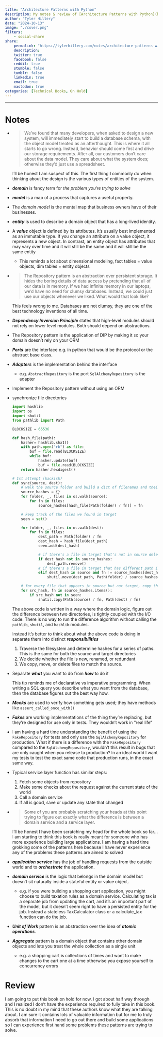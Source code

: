 ```yaml
---
title: "Architecture Patterns with Python"
description: My notes & review of [Architecture Patterns with Python](https://a.co/d/9IPpNtW) by Harry Percival & Bob Gregory
author: "Tyler Hillery"
date: "2024-10-13"
image: "./cover.png"
filters:
    - social-share
share:
    permalink: "https://tylerhillery.com/notes/architecture-patterns-with-python/"
    description:
    twitter: true
    facebook: false
    reddit: true
    stumble: false
    tumblr: false
    linkedin: true
    email: true
    mastodon: true
categories: [Technical Books, On Hold]
---
```


------------------------------------------------------------------------

# Notes

-   > We’ve found that many developers, when asked to design a new system, will immediately start to build a database schema, with the object model treated as an afterthought. This is where it all starts to go wrong. Instead, behavior should come first and drive our storage requirements. After all, our customers don’t care about the data model. They care about what the system does; otherwise they’d just use a spreadsheet.

    I'll be honest I am suspect of this. The first thing I commonly do when thinking about the design is the various types of entities of the system.

-   ***domain*** is fancy term for *the problem you're trying to solve*
-   ***model*** is a map of a process that captures a useful property. 
-   The *domain model* is the mental map that business owners have of their businesses.
-   ***entity*** is used to describe a domain object that has a long-lived identity.
-   A ***value*** object is defined by its attributes. It's usually best implemented as an immutable type. If you change an attribute on a value object, it represents a new object. In contrast, an entity object has attributes that may vary over time and it will still be the same and it will still be the same entity
    - This reminds a lot about dimensional modeling, fact tables = value objects, dim tables = entity objects
-   > The Repository pattern is an abstraction over persistent storage. It hides the boring details of data access by pretending that all of our data is in memory. If we had infinite memory in our laptops, we’d have no need for clumsy databases. Instead, we could just use our objects whenever we liked. What would that look like?
    
    This feels wrong to me. Databases are not clumsy, they are one of the best technology inventions of all time. 

-   ***Dependency Inversion Principle*** states that high-level modules should not rely on lower level modules. Both should depend on abstractions. 
-   The Repository pattern is the application of DIP by making it so your domain doesn't rely on your ORM
-   ***Ports*** are the interface e.g. in python that would be the protocol or the abstract base class.
-   ***Adapters*** is the implementation behind the interface
    - e.g. `AbstractRepository` is the port `SqlAlchemyRepository` is the adapter

-   ::: {.callout-important title="TODO"}
    Implement the Repository pattern without using an ORM
    :::

-   synchronize file directories

    ```python
    import hashlib
    import os
    import shutil
    from pathlib import Path

    BLOCKSIZE = 65536

    def hash_file(path):
        hasher= hashlib.sha1()
        with path.open("rb") as file:
            buf = file.read(BLOCKSIZE)
            while buf:
                hasher.update(buf)
                buf = file.read(BLOCKSIZE)
        return hasher.hexdigest()

    # 1st attempt (hackish)
    def sync(source, dest):
        # walk the source folder and build a dict of filenames and their hashes
        source_hashes = {}
        for folder, _, files in os.walk(source):
            for fn in files:
                source_hashes[hash_file(Path(folder) / fn)] = fn
        
        # keep track of the files we found in target
        seen = set()

        for folder, _, files in os.walk(dest):
            for fn in files:
                dest_path = Path(folder) / fn
                dest_hash = hash_file(dest_path)
                seen.add(dest_hash)

                # if there's a file in target that's not in source delete it
                if dest_hash not in source_hashes:
                    dest_path.remove()
                # if there's a file in target that has different path in source move it to correct path
                elif dest_hash in source and fn != source_hashes[dest_hash]:
                    shutil.move(dest_path, Path(folder) / source_hashes[dest_hash]) 
        
        # for every file that appears in source but not target, copy the file to the target
        for src_hash, fn in source_hashes.items():
            if src_hash not in seen:
                shutil.copy(Path(source) / fn, Path(dest) / fn) 
    ```

    The above code is written in a way where the domain logic, figure out the difference between two directories, is tightly coupled with the I/O code. There is no way to run the difference algorithm without calling the `pathlib`, `shutil`, and `hashlib` modules.

    Instead it's better to think about what the above code is doing in separate them into distinct ***responsibilities*** 

    1. Traverse the filesystem and determine hashes for a series of paths. This is the same for both the source and target directories
    2. We decide whether the file is new, renamed, or redundant
    3. We copy, move, or delete files to match the source.

-   ::: {.callout-tip}
    Separate ***what*** you want to do from ***how*** to do it
    :::

    This tip reminds me of declarative vs imperative programming. When writing a SQL query you describe what you want from the database, then the database figures out the best way how.

-   ***Mocks*** are used to verify how something gets used; they have methods like `assert_called_once_with()`
-   ***Fakes*** are working implementations of the thing they're replacing, but they're designed for use only in tests. They wouldn't work in "real life"  

- I am having a hard time understanding the benefit of using the `FakeRepository` for tests and only use the `SqlAlchemyRepository` for production. What if there is a difference with the `FakeRepository` compared to the `SqlAlchemyRepository`, wouldn't this result in bugs that are only caught when you release to production? In an ideal world I want my tests to test the exact same code that production runs, in the exact same way.

- Typical service layer function has similar steps:
    1. Fetch some objects from repository
    2. Make some checks about the request against the current state of the world
    3. Call a domain service
    4. If all is good, save or update any state that changed 

-   > Some of you are probably scratching your heads at this point trying to figure out exactly what the difference is between a domain service and a service layer.

    I'll be honest I have been scratching my head for the whole book so far... I am starting to think this book is really meant for someone who has more experience building large applications. I am having a hard time grokking some of the patterns here because I have never experience any of the problems these patterns are aimed to solved

-   ***application service*** has the job of handling requests from the outside world and to ***orchestrate*** the application.
-   ***domain service*** is the logic that belongs in the domain model but doesn't sit naturally inside a stateful entity or value object.
    - e.g. if you were building a shopping cart application, you might choose to build taxation rules as a domain service. Calculating tax is a separate job from updating the cart, and it’s an important part of the model, but it doesn’t seem right to have a persisted entity for the job. Instead a stateless TaxCalculator class or a calculate_tax function can do the job.
-   ***Unit of Work*** pattern is an abstraction over the idea of ***atomic operations***.
-   ***Aggregate*** pattern is a domain object that contains other domain objects and lets you treat the whole collection as a single unit
    - e.g. a shopping cart is collections of times and want to make changes to the cart one at a time otherwise you expose yourself to concurrency errors

# Review

I am going to put this book on hold for now. I got about half way through and I realized I don't have the experience required to fully take in this book. This is no doubt in my mind that these authors know what they are talking about. I am sure it contains lots of valuable information but for me to truly absorb that information I need to go out there and build some applications so I can experience first hand some problems these patterns are trying to solve. 


